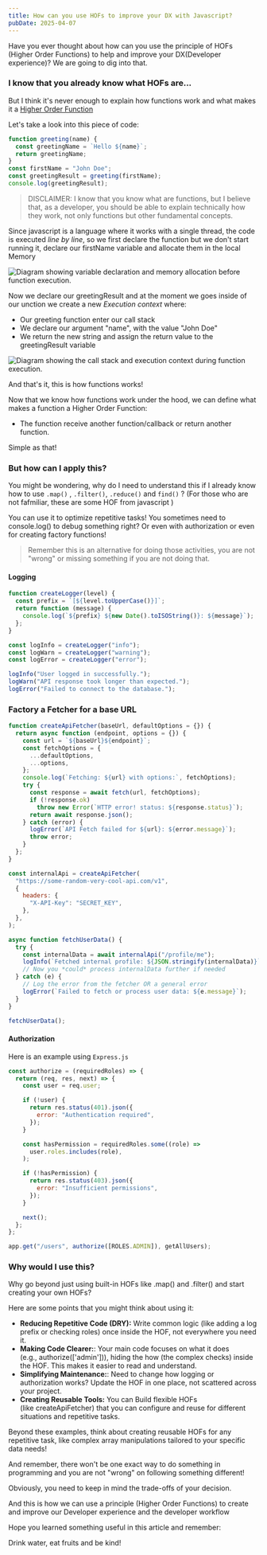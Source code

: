 ```yaml
---
title: How can you use HOFs to improve your DX with Javascript?
pubDate: 2025-04-07
---
```



Have you ever thought about how can you use the principle of HOFs (Higher Order Functions) to help and improve your DX(Developer experience)? We are going to dig into that.

### I know that you already know what HOFs are...

But I think it's never enough to explain how functions work and what makes it a <u>Higher Order Function</u>

Let's take a look into this piece of code:

```js
function greeting(name) {
  const greetingName = `Hello ${name}`;
  return greetingName;
}
const firstName = "John Doe";
const greetingResult = greeting(firstName);
console.log(greetingResult);
```

> DISCLAIMER: I know that you know what are functions, but I believe that, as a developer, you should be able to explain technically how they work, not only functions but other fundamental concepts.

Since javascript is a language where it works with a single thread, the
code is executed _line by line_, so we first declare the function but we don't start running it, declare our firstName variable and allocate them in the local Memory

<Image
  class="rounded-diagram"
  quality={80}
  src={func1}
  alt="Diagram showing variable declaration and memory allocation before function execution."
  width={870}
  height={400}
/>

Now we declare our greetingResult and at the moment we goes inside of our unction we create a new _Execution context_ where:

- Our greeting function enter our call stack
- We declare our argument "name", with the value "John Doe"
- We return the new string and assign the return value to the greetingResult variable

<Image
  class="rounded-diagram"
  src={func2}
  alt="Diagram showing the call stack and execution context during function execution."
  width={870}
  height={450}
/>

And that's it, this is how functions works!

Now that we know how functions work under the hood, we can define what makes a function a Higher Order Function:

- The function receive another function/callback or return another function.

Simple as that!

### But how can I apply this?

You might be wondering, why do I need to understand this if I already know how to use `.map()` , `.filter()`, `.reduce()` and `find()` ? (For those who are not fafmiliar, these are some HOF from javascript )

You can use it to optimize repetitive tasks! You sometimes need to console.log() to debug something right? Or even with authorization or even for creating factory functions!

> Remember this is an alternative for doing those activities, you are not "wrong" or missing something if you are not doing that.

#### Logging

```js
function createLogger(level) {
  const prefix = `[${level.toUpperCase()}]`;
  return function (message) {
    console.log(`${prefix} ${new Date().toISOString()}: ${message}`);
  };
}

const logInfo = createLogger("info");
const logWarn = createLogger("warning");
const logError = createLogger("error");

logInfo("User logged in successfully.");
logWarn("API response took longer than expected.");
logError("Failed to connect to the database.");
```

### Factory a Fetcher for a base URL

```js
function createApiFetcher(baseUrl, defaultOptions = {}) {
  return async function (endpoint, options = {}) {
    const url = `${baseUrl}${endpoint}`;
    const fetchOptions = {
      ...defaultOptions,
      ...options,
    };
    console.log(`Fetching: ${url} with options:`, fetchOptions);
    try {
      const response = await fetch(url, fetchOptions);
      if (!response.ok)
        throw new Error(`HTTP error! status: ${response.status}`);
      return await response.json();
    } catch (error) {
      logError(`API Fetch failed for ${url}: ${error.message}`);
      throw error;
    }
  };
}

const internalApi = createApiFetcher(
  "https://some-random-very-cool-api.com/v1",
  {
    headers: {
      "X-API-Key": "SECRET_KEY",
    },
  },
);

async function fetchUserData() {
  try {
    const internalData = await internalApi("/profile/me");
    logInfo(`Fetched internal profile: ${JSON.stringify(internalData)}`);
    // Now you *could* process internalData further if needed
  } catch (e) {
    // Log the error from the fetcher OR a general error
    logError(`Failed to fetch or process user data: ${e.message}`);
  }
}

fetchUserData();
```

#### Authorization

Here is an example using `Express.js`

```js
const authorize = (requiredRoles) => {
  return (req, res, next) => {
    const user = req.user;

    if (!user) {
      return res.status(401).json({
        error: "Authentication required",
      });
    }

    const hasPermission = requiredRoles.some((role) =>
      user.roles.includes(role),
    );

    if (!hasPermission) {
      return res.status(403).json({
        error: "Insufficient permissions",
      });
    }

    next();
  };
};

app.get("/users", authorize([ROLES.ADMIN]), getAllUsers);
```

### Why would I use this?

Why go beyond just using built-in HOFs like .map() and .filter() and start creating your own HOFs?

Here are some points that you might think about using it:

- **Reducing Repetitive Code (DRY):** Write common logic (like adding a log prefix or checking roles) once inside the HOF, not everywhere you need it.
- **Making Code Clearer:**: Your main code focuses on what it does (e.g., authorize(['admin'])), hiding the how (the complex checks) inside the HOF. This makes it easier to read and understand.
- **Simplifying Maintenance:**: Need to change how logging or authorization works? Update the HOF in one place, not scattered across your project.
- **Creating Reusable Tools:** You can Build flexible HOFs (like createApiFetcher) that you can configure and reuse for different situations and repetitive tasks.

Beyond these examples, think about creating reusable HOFs for any repetitive task, like complex array manipulations tailored to your specific data needs!

And remember, there won't be one exact way to do something in programming and you are not "wrong" on following something different!

Obviously, you need to keep in mind the trade-offs of your decision.

And this is how we can use a principle (Higher Order Functions) to create and improve our Developer experience and the developer workflow

Hope you learned something useful in this article and remember:

Drink water, eat fruits and be kind!
